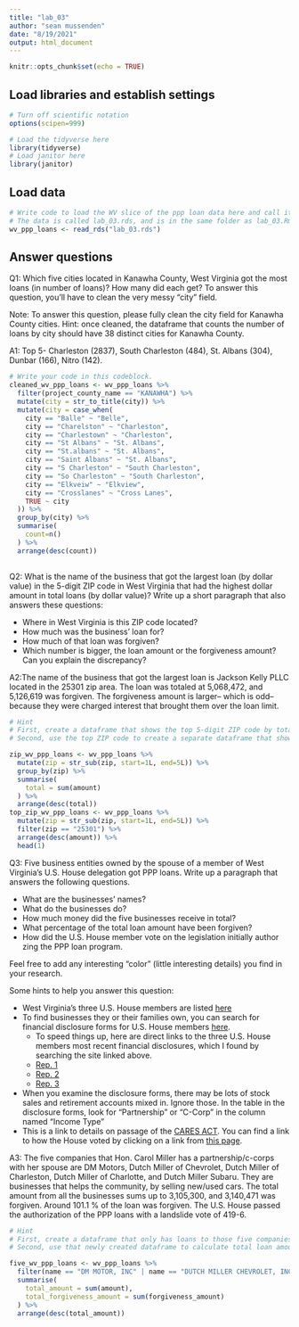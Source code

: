 ```yaml
---
title: "lab_03"
author: "sean mussenden"
date: "8/19/2021"
output: html_document
---
```


```r
knitr::opts_chunk$set(echo = TRUE)
```

## Load libraries and establish settings
```r
# Turn off scientific notation
options(scipen=999)

# Load the tidyverse here
library(tidyverse)
# Load janitor here
library(janitor)
```

## Load data
```r
# Write code to load the WV slice of the ppp loan data here and call it wv_ppp_loans.
# The data is called lab_03.rds, and is in the same folder as lab_03.Rmd (this data notebook)
wv_ppp_loans <- read_rds("lab_03.rds")

```

## Answer questions

Q1: Which five cities located in Kanawha County, West Virginia got the most loans (in number of loans)? How many did each get? To answer this question, you'll have to clean the very messy "city" field.

Note: To answer this question, please fully clean the city field for Kanawha County cities. Hint: once cleaned, the dataframe that counts the number of loans by city should have 38 distinct cities for Kanawha County.

A1: Top 5- Charleston (2837), South Charleston (484), St. Albans (304), Dunbar (166), Nitro (142).
```r

# Write your code in this codeblock.
cleaned_wv_ppp_loans <- wv_ppp_loans %>%
  filter(project_county_name == "KANAWHA") %>%
  mutate(city = str_to_title(city)) %>%
  mutate(city = case_when(
    city == "Balle" ~ "Belle",
    city == "Charelston" ~ "Charleston",
    city == "Charlestown" ~ "Charleston",
    city == "St Albans" ~ "St. Albans",
    city == "St.albans" ~ "St. Albans",
    city == "Saint Albans" ~ "St. Albans",
    city == "S Charleston" ~ "South Charleston", 
    city == "So Charleston" ~ "South Charleston",
    city == "Elkveiw" ~ "Elkview",
    city == "Crosslanes" ~ "Cross Lanes",
    TRUE ~ city
  )) %>%
  group_by(city) %>%
  summarise(
    count=n()
  ) %>%
  arrange(desc(count))
  
```

Q2: What is the name of the business that got the largest loan (by dollar value) in the 5-digit ZIP code in West Virginia that had the highest dollar amount in total loans (by dollar value)? Write up a short paragraph that also answers these questions:

* Where in West Virginia is this ZIP code located?
* How much was the business' loan for?
* How much of that loan was forgiven?
* Which number is bigger, the loan amount or the forgiveness amount? Can you explain the discrepancy?

A2:The name of the business that got the largest loan is Jackson Kelly PLLC located in the 25301 zip area. The loan was totaled at 5,068,472, and 5,126,619 was forgiven. The forgiveness amount is larger-- which is odd-- because they were charged interest that brought them over the loan limit.

```r
# Hint
# First, create a dataframe that shows the top 5-digit ZIP code by total dollar amount
# Second, use the top ZIP code to create a separate dataframe that shows the business with the biggest loan in that ZIP code.

zip_wv_ppp_loans <- wv_ppp_loans %>%
  mutate(zip = str_sub(zip, start=1L, end=5L)) %>%
  group_by(zip) %>%
  summarise(
    total = sum(amount)
  ) %>%
  arrange(desc(total))
top_zip_wv_ppp_loans <- wv_ppp_loans %>%
  mutate(zip = str_sub(zip, start=1L, end=5L)) %>%
  filter(zip == "25301") %>%
  arrange(desc(amount)) %>%
  head(1)
```

Q3: Five business entities owned by the spouse of a member of West Virginia's U.S. House delegation got PPP loans. Write up a paragraph that answers the following questions.   

  * What are the businesses' names?
  * What do the businesses do?
  * How much money did the five businesses receive in total?
  * What percentage of the total loan amount have been forgiven?
  * How did the U.S. House member vote on the legislation initially author zing the PPP loan program.

Feel free to add any interesting "color" (little interesting details) you find in your research.  

Some hints to help you answer this question:

* West Virginia's three U.S. House members are listed [here](https://www.govtrack.us/congress/members/WV#representatives)
* To find businesses they or their families own, you can search for financial disclosure forms for U.S. House members [here](https://disclosures-clerk.house.gov/PublicDisclosure/FinancialDisclosure#Search).
  * To speed things up, here are direct links to the three U.S. House members most recent financial disclosures, which I found by searching the site linked above.
  * [Rep. 1](https://disclosures-clerk.house.gov/public_disc/financial-pdfs/2020/10042042.pdf)
  * [Rep. 2](https://disclosures-clerk.house.gov/public_disc/financial-pdfs/2020/10040330.pdf)
  * [Rep. 3](https://disclosures-clerk.house.gov/public_disc/financial-pdfs/2020/10042734.pdf)
* When you examine the disclosure forms, there may be lots of stock sales and retirement accounts mixed in.  Ignore those. In the table in the disclosure forms, look for "Partnership" or "C-Corp" in the column named "Income Type"
* This is a link to details on passage of the [CARES ACT](https://www.congress.gov/bill/116th-congress/house-bill/748). You can find a link to how the House voted by clicking on a link from [this page](https://www.congress.gov/bill/116th-congress/house-bill/748/actions).

A3: The five companies that Hon. Carol Miller has a partnership/c-corps with her spouse are DM Motors, Dutch Miller of Chevrolet, Dutch Miller of Charleston, Dutch Miller of Charlotte, and Dutch Miller Subaru. They are businesses that helps the community, by selling new/used cars. The total amount from all the businesses sums up to 3,105,300, and 3,140,471 was forgiven. Around 101.1 % of the loan was forgiven. The U.S. House passed the authorization of the PPP loans with a landslide vote of 419-6.

```r

# Hint
# First, create a dataframe that only has loans to those five companies
# Second, use that newly created dataframe to calculate total loan amount and percentage forgiven for those companies

five_wv_ppp_loans <- wv_ppp_loans %>%
  filter(name == "DM MOTOR, INC" | name == "DUTCH MILLER CHEVROLET, INC." | name == "DUTCH MILLER OF CHARLESTON, INC" | name == "DUTCH MILLER OF CHARLOTTE, INC" | name == "DUTCH MILLER SUBARU, INC") %>%
  summarise(
    total_amount = sum(amount),
    total_forgiveness_amount = sum(forgiveness_amount)
  ) %>%
  arrange(desc(total_amount)) 
  
```
